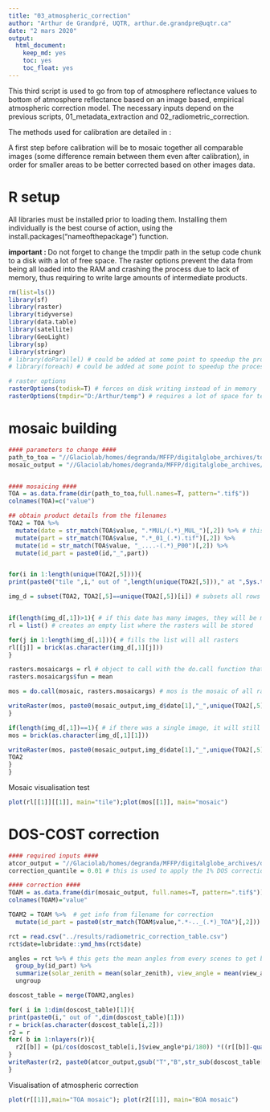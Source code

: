```yaml
---
title: "03_atmospheric_correction"
author: "Arthur de Grandpré, UQTR, arthur.de.grandpre@uqtr.ca"
date: "2 mars 2020"
output: 
  html_document: 
    keep_md: yes
    toc: yes
    toc_float: yes
---
```


This third script is used to go from top of atmosphere reflectance values to bottom of atmosphere reflectance based on an image based, empirical atmospheric correction model. The necessary inputs depend on the previous scripts, 01_metadata_extraction and 02_radiometric_correction.

The methods used for calibration are detailed in :

A first step before calibration will be to mosaic together all comparable images (some difference remain between them even after calibration), in order for smaller areas to be better corrected based on other images data.

# R setup

All libraries must be installed prior to loading them. Installing them individually is the best course of action, using the install.packages("nameofthepackage") function.

**important : ** Do not forget to change the tmpdir path in the setup code chunk to a disk with a lot of free space. The raster options prevent the data from being all loaded into the RAM and crashing the process due to lack of memory, thus requiring to write large amounts of intermediate products.

```r
rm(list=ls())
library(sf)
library(raster)
library(tidyverse)
library(data.table)
library(satellite)
library(GeoLight)
library(sp)
library(stringr)
# library(doParallel) # could be added at some point to speedup the process
# library(foreach) # could be added at some point to speedup the process

# raster options
rasterOptions(todisk=T) # forces on disk writing instead of in memory
rasterOptions(tmpdir="D:/Arthur/temp") # requires a lot of space for temporary file
```


# mosaic building

```r

#### parameters to change ####
path_to_toa = "//Glaciolab/homes/degranda/MFFP/digitalglobe_archives/toa/MUL/" # path to TOA MUL images, from the previous script
mosaic_output = "//Glaciolab/homes/degranda/MFFP/digitalglobe_archives/toa/mosaic/perdateid/" # path where to write mosaic MUL images (less files, but larger)


#### mosaicing ####
TOA = as.data.frame(dir(path_to_toa,full.names=T, pattern=".tif$"))
colnames(TOA)=c("value")

## obtain product details from the filenames
TOA2 = TOA %>%
  mutate(date = str_match(TOA$value, ".*MUL/(.*)_MUL_")[,2]) %>% # this extracts the date from the name string 
  mutate(part = str_match(TOA$value, ".*_01_(.*).tif")[,2]) %>%
  mutate(id = str_match(TOA$value, "_....-(.*)_P00")[,2]) %>% 
  mutate(id_part = paste0(id,"_",part))


for(i in 1:length(unique(TOA2[,5]))){
print(paste0("tile ",i," out of ",length(unique(TOA2[,5]))," at ",Sys.time())) # to see progress

img_d = subset(TOA2, TOA2[,5]==unique(TOA2[,5])[i]) # subsets all rows for a single date


if(length(img_d[,1])>1){ # if this date has many images, they will be mosaiced together
rl = list() # creates an empty list where the rasters will be stored 

for(j in 1:length(img_d[,1])){ # fills the list will all rasters
rl[[j]] = brick(as.character(img_d[,1][j]))
}

rasters.mosaicargs = rl # object to call with the do.call function that will apply mosaic to all rasters
rasters.mosaicargs$fun = mean

mos = do.call(mosaic, rasters.mosaicargs) # mos is the mosaic of all rasters of a single date

writeRaster(mos, paste0(mosaic_output,img_d$date[1],"_",unique(TOA2[,5])[i],"_TOA_MOSAIC.tif"), overwrite=T)
}

if(length(img_d[,1])==1){ # if there was a single image, it will still be written as a mosaic, since it is a complete view of the scene
mos = brick(as.character(img_d[,1][1]))

writeRaster(mos, paste0(mosaic_output,img_d$date[1],"_",unique(TOA2[,5])[i],"_TOA_MOSAIC.tif"), overwrite=T)
TOA2
}
}

```

Mosaic visualisation test
```r
plot(rl[[1]][[1]], main="tile");plot(mos[[1]], main="mosaic")
```

# DOS-COST correction

```r
#### required inputs ####
atcor_output = "//Glaciolab/homes/degranda/MFFP/digitalglobe_archives/doscost/"
correction_quantile = 0.01 # this is used to apply the 1% DOS correction. taking the 1% quantile instead of minimum value, since real dark objects do not exist.

#### correction ####
TOAM = as.data.frame(dir(mosaic_output, full.names=T, pattern=".tif$"))
colnames(TOAM)="value"

TOAM2 = TOAM %>%  # get info from filename for correction
  mutate(id_part = paste0(str_match(TOAM$value,".*-.._(.*)_TOA")[,2]))

rct = read.csv("../results/radiometric_correction_table.csv")
rct$date=lubridate::ymd_hms(rct$date)

angles = rct %>% # this gets the mean angles from every scenes to get best values for every mosaic
  group_by(id_part) %>% 
  summarize(solar_zenith = mean(solar_zenith), view_angle = mean(view_angle)) %>% 
  ungroup

doscost_table = merge(TOAM2,angles)

for( i in 1:dim(doscost_table)[1]){
print(paste0(i," out of ",dim(doscost_table)[1]))
r = brick(as.character(doscost_table[i,2]))
r2 = r
for( b in 1:nlayers(r)){
  r2[[b]] = (pi/cos(doscost_table[i,]$view_angle*pi/180)) *((r[[b]]-quantile(r[[b]], c(correction_quantile)))/cos(doscost_table[i,]$solar_zenith*pi/180))
}
writeRaster(r2, paste0(atcor_output,gsub("T","B",str_sub(doscost_table[i,2],-46))))
}
```

Visualisation of atmospheric correction 

```r
plot(r[[1]],main="TOA mosaic"); plot(r2[[1]], main="BOA mosaic")
```

